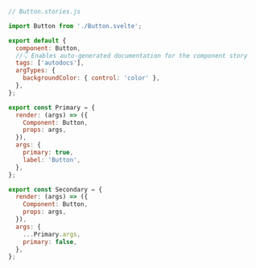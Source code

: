 ```js
// Button.stories.js

import Button from './Button.svelte';

export default {
  component: Button,
  //👇 Enables auto-generated documentation for the component story
  tags: ['autodocs'],
  argTypes: {
    backgroundColor: { control: 'color' },
  },
};

export const Primary = {
  render: (args) => ({
    Component: Button,
    props: args,
  }),
  args: {
    primary: true,
    label: 'Button',
  },
};

export const Secondary = {
  render: (args) => ({
    Component: Button,
    props: args,
  }),
  args: {
    ...Primary.args,
    primary: false,
  },
};
```
